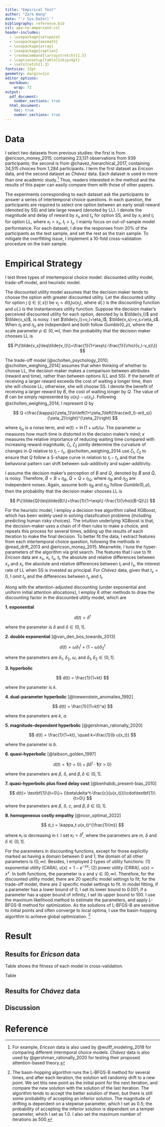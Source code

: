 ```yaml
---
title: "Empirical Test"
author: "Zark Wang"
date: "`r Sys.Date()`"
bibliography: reference.bib
csl: apa-no-ampersand.csl
header-includes: 
  - \usepackage{setspace}
  - \usepackage{amsmath}
  - \usepackage{array}
  - \usepackage{caption}
  - \renewcommand{\arraystretch}{1.5}
  - \captionsetup[table]{skip=5pt}
  - \setstretch{1.3} 
fontsize: 12pt
geometry: margin=1in
editor_options: 
  markdown: 
    wrap: 72
output:
  pdf_document:
    number_sections: true
  html_document:
    toc: true
    number_sections: true
---
```


# Data

I select two datasets from previous studies: the first is from
@ericson_money_2015, containing 23,131 observations from 939
participants; the second is from @chavez_hierarchical_2017, containing
34,515 choices from 1,284 participants. I term the first dataset as
*Ericson* data, and the second dataset as *Chávez* data. Each dataset is
used in more than one academic study.[^1] Thus, readers interested in
the method and the results of this paper can easily compare them with
those of other papers.

[^1]: For example, *Ericson* data is also used by @wulff_modeling_2018
    for comparing different intermporal choice models. *Chávez* data is
    also used by @gershman_rationally_2020 for testing their proposed
    attention-based theory.

The experiments corresponding to each dataset ask the participants to
answer a series of intertemporal choice questions. In each question, the
participants are required to select one option between an early small
reward (denoted by SS) and late large reward (denoted by LL). I denote
the magnitude and delay of reward by $x_s$ and $t_s$ for option SS, and
by $x_l$ and $t_l$ for option LL, where $x_l>x_s$, $t_l>t_s$. I mainly
focus on out-of-sample model performance. For each dataset, I draw the
responses from 20% of the participants as the test sample, and set the
rest as the train sample. To mitigate the overfitting issue, I implement
a 10-fold cross-validation procedure on the train sample.

# Empirical Strategy

I test three types of intertemporal choice model: discounted utility
model, trade-off model, and heuristic model.

The discounted utility model assumes that the decision maker tends to
choose the option with greater discounted utility. Let the discounted
utility for option $j$ ($j\in\{l,s\}$) be $v_j=d(t_j)u(x_j)$, where
$d(.)$ is the discounting function and $u(.)$ is the instantanoues
utility function. Suppose the decision maker's perceived discounted
utility for each option, denoted by is $\tilde{v_l}$ and $\tilde{v_s}$,
is noisy. I set $\tilde{v_l}=v_l+\eta_l$, $\tilde{v_s}=v_s+\eta_s$. When
$\eta_l$ and $\eta_s$ are independent and both follow $Gumble(0,\rho)$,
where the scale parameter $\rho\in(0,\infty)$, then the probability that
the decision maker chooses LL is

$$
P\{\tilde{v_s}\leq\tilde{v_l}\}=\frac{1}{1+\exp\{-\frac{1}{\rho}(v_l-v_s)\}}
$$

The trade-off model [@scholten_psychology_2010; @scholten_weighing_2014]
assumes that when thinking of whether to choose LL, the decision maker
makes a comparison between attributes (reward and time), rather than
between options (LL and SS). If the benefit of receiving a larger reward
exceeds the cost of waiting a longer time, then she will choose LL;
otherwise, she will choose SS. I denote the benefit of receiving a
larger reward by $B$, the cost of waiting longer by $Q$. The value of
$B$ can be simply represented by $u(x_l)-u(x_s)$. Following
@scholten_weighing_2014, I represent $Q$ by

$$
Q =\frac{\kappa}{\zeta_1}\ln\left(1+\zeta_1\left(\frac{w(t_l)-w(t_s)}{\zeta_2}\right)^{\zeta_2}\right)
$$

where $\eta_q$ is a noise term, and $w(t)=\ln(1+\omega t)/\omega$. The
parameter $\omega$ measures how much time is distorted in the decision
maker's mind; $\kappa$ measures the relative importance of reducing
waiting time compared with increasing reward magnitude; $\zeta_1$,
$\zeta_2$ jointly determine the curvature of changes in $Q$ relative to
$t_l-t_s$. @scholten_weighing_2014 use $\zeta_1$, $\zeta_2$ to ensure
that $Q$ follow a S-shape curve in relation to $t_l-t_s$ and that the
behavioral pattern can shift between sub-additivity and
super-additivity.

I assume the decision maker's perception of $B$ and $Q$, denoted by
$\tilde{B}$ and $\tilde{Q}$, is noisy. Therefore, $\tilde{B}=B+\eta_B$,
$\tilde{Q}=Q+\eta_Q$, where $\eta_B$ and $\eta_Q$ are independent
noises. Again, assume both $\eta_B$ and $\eta_Q$ follow
$Gumble(0,\rho)$, then the probability that the decision maker chooses
LL is

$$
P\{\tilde{Q}\leq\tilde{B}\}=\frac{1}{1+\exp\{-\frac{1}{\rho}(B-Q)\}}
$$

For the heuristic model, I employ a decision tree algorithm called
XGBoost, which has been widely used in solving classfication problems
(including predicting human risky choices). The intuition underlying
XGBoost is that, the decision-maker uses a chain of if-then rules to
make a choice, and repeats this process for several times, adding up the
results of each iteration to make the final decision. To better fit the
data, I extract features from each intertemporal choice question,
following the methods in @read_drift_2013 and @ericson_money_2015.
Meanwhile, I tune the hyper-parameters of the algorithm via grid search.
The features that I use to fit *Ericson* data are $x_s$, $x_l$, $t_s$,
$t_l$, the absolute and relative differences between $x_s$ and $x_l$,
the absolute and relative differences between $t_l$ and $t_s$, the
interest rate of LL when SS is invested as principal. For *Chávez* data,
given that $t_s=0$, I omit $t_s$ and the differences between $t_s$ and
$t_l$.

Along with the attention-adjusted discounting (under exponential and
uniform initial attention allocations), I employ 8 other methods to draw
the discounting factor in the discounted utility model, which are

**1. exponential**

$$
d(t) =\delta^t
$$

where the parameter is $\delta$ and $\delta\in(0,1]$.

**2. double exponential** [@van_den_bos_towards_2013]

$$
d(t) = \omega\delta_1^t+(1-\omega)\delta_2^t
$$

where the parameters are $\delta_1$, $\delta_2$, $\omega$, and
$\delta_1,\delta_2\in(0,1]$.

**3. hyperbolic**

$$
d(t) = \frac{1}{1+kt}
$$

where the parameter is $k$.

**4. dual-parameter hyperbolic** [@loewenstein_anomalies_1992]

$$
d(t) = \frac{1}{(1+kt)^a}
$$

where the parameters are $k$, $a$.

**5. magnitude-dependent hyperbolic** [@gershman_rationally_2020]

$$
d(t) = \frac{1}{1+kt}, \quad k=\frac{1}{b u(x_t)}
$$

where the parameter is $b$.

**6. quasi-hyperbolic** [@laibson_golden_1997]

$$
d(t)= \textbf{1}\{t=0\}+ \beta\delta^t\cdot\textbf{1}\{t>0\}
$$

where the parameters are $\beta$, $\delta$, and $\beta,\delta\in(0,1]$.

**7. quasi-hyperbolic plus fixed delay cost**
[@benhabib_present-bias_2010]

$$
d(t)= \textbf{1}\{t=0\}+ (\beta\delta^t-\frac{c}{u(x_t)})\cdot\textbf{1}\{t>0\}
$$ where the parameters are $\beta$, $\delta$, $c$, and
$\beta,\delta\in(0,1]$.

**8. homogeneous costly empathy** [@noor_optimal_2022]

$$
d_t = \kappa_t u(x_t)^{\frac{1}{m}}
$$

where $\kappa_t$ is decreasing in $t$. I set $\kappa_t=\delta^t$, where
the parameters are $m$, $\delta$ and $\delta\in(0,1]$.

For the parameters in discounting functions, except for those explicitly
marked as having a domain between 0 and 1, the domain of all other
parameters is $(0,\infty)$. Besides, I employed 2 types of utility
functions: (1) exponential utility (CARA), $u(x)=1-e^{-\gamma x}$; (2)
power utility (CRRA), $u(x) = x^{\gamma}$. In both functions, the
parameter is $\gamma$ and $\gamma\in(0,\infty)$. Therefore, for the
discounted utility model, there are 20 specific model settings to fit;
for the trade-off model, there are 2 specific model settings to fit. In
model fitting, if a parameter has a lower bound of 0, I set its lower
bound to 0.001; if a parameter has a upper bound of infinity, I set its
upper bound to 100. I use the maximum likelihood method to estimate the
parameters, and apply L-BFGS-B method for optimization. As the solutions
of L-BFGS-B are sensitive to initial points and often converge to local
optima, I use the basin-hopping algorithm to achieve global
optimization. [^2]

[^2]: The basin-hopping algorithm runs the L-BFGS-B method for several
    times, and after each iteration, the solution will randomly drift to
    a new point. We set this new point as the initial point for the next
    iteration, and compare the new solution with the solution of the
    last iteration. The algorithm tends to accept the better solution of
    them, but there is still some probability of accepting an inferior
    solution. The magnitude of drifting is dependent on a stepwise
    parameter, which I set as 0.5; the probability of accepting the
    inferior solution is dependent on a temper parameter, which I set as
    1.0. I also set the maximum number of iterations as 500.

# Result

## Results for *Ericson* data

Table \ref{tab:itch_result_kf} shows the fitness of each model in cross-validation.

```{=tex}
\begin{table}[]
\caption{Cross-validation result for Ericson data}
\label{tab:itch_result_kf}
\resizebox{\textwidth}{!}{%
\begin{tabular}{lllllll}
\hline
\textbf{dstyle} & \textbf{ustyle} & \textbf{params} & \textbf{mse} & \textbf{mae} & \textbf{log\_loss} & \textbf{accuracy} \\ \hline
gbdt           & gbdt  & --                                             & 0.2988 & 0.2988 & 0.5812 & 0.7012 \\ 
trade          & power & {[}4.783  1.275 39.186  2.194  0.159  0.926{]} & 0.2036 & 0.4088 & 0.5947 & 0.6937 \\
hbmd           & power & {[}6.751 0.149 0.182{]}                        & 0.2042 & 0.4094 & 0.5978 & 0.6942 \\
attention\_uni & power & {[}1.298 0.176 0.326{]}                        & 0.2088 & 0.4185 & 0.6071 & 0.6840 \\
expo2          & power & {[}0.939 0.786 0.599 0.016 0.014{]}            & 0.2094 & 0.4165 & 0.6087 & 0.6845 \\
expo           & power & {[}0.992 0.018 0.015{]}                        & 0.2099 & 0.4205 & 0.6093 & 0.6827 \\
hb             & power & {[}0.012 0.027 0.024{]}                        & 0.2099 & 0.4204 & 0.6097 & 0.6820  \\
hce            & power & {[}0.993 4.22  0.01  0.013{]}                  & 0.2102 & 0.4211 & 0.6098 & 0.6805 \\
hb2            & power & {[}0.003 3.939 0.02 0.019{]}                   & 0.2105 & 0.4194 & 0.6113 & 0.6824 \\
quasihb\_fc    & power & {[}0.922 0.861 9.834 0.086 1.253{]}            & 0.2160 & 0.4362 & 0.6222 & 0.6725 \\
attention      & power & {[}0.996 7.781 0.341 1.582{]}                  & 0.2157 & 0.4358 & 0.6232 & 0.6787 \\
trade          & cara  & {[}3.615  1.63  36.216  5.63   0.4    1.205{]} & 0.2248 & 0.4499 & 0.6415 & 0.6485 \\
quasihb        & power & {[}0.997 0.834 0.121 1.875{]}                  & 0.2251 & 0.4438 & 0.6440 & 0.6571 \\
attention\_uni & cara  & {[}0.793 2.886 0.395{]}                        & 0.2277 & 0.4554 & 0.6476 & 0.6339 \\
expo           & cara  & {[}0.725 2.516 0.544{]}                        & 0.2279 & 0.4558 & 0.6480 & 0.6326 \\
hb2            & cara  & {[}0.079 4.857 2.677 0.502{]}                  & 0.2281 & 0.4558 & 0.6481 & 0.6324 \\
expo2          & cara  & {[}0.445 0.604 0.419 2.853 0.508{]}            & 0.2280 & 0.4556 & 0.6481 & 0.6325 \\
hce            & cara  & {[}0.725 98.968  2.537  0.545{]}               & 0.2279 & 0.4558 & 0.6481 & 0.6326 \\
hb             & cara  & {[}0.317 3.258 0.419{]}                        & 0.2282 & 0.4560 & 0.6484 & 0.6324 \\
attention      & cara  & {[}0.885 1.159 3.091 0.481{]}                  & 0.2281 & 0.4560 & 0.6487 & 0.6318 \\
hbmd           & cara  & {[}3.75  2.583 0.383{]}                        & 0.2281 & 0.4559 & 0.6489 & 0.6363 \\
quasihb\_fc    & cara  & {[}0.995  0.491 19.741 18.769  2.305{]}        & 0.2366 & 0.4780 & 0.6658 & 0.6325 \\
quasihb        & cara  & {[}0.971  0.488 13.833  2.652{]}               & 0.2372 & 0.4790 & 0.6670 & 0.6330 \\
\hline
\end{tabular}%
}
\end{table}
```


Table

```{=tex}



```



## Results for *Chávez* data

## Discussion

# Reference
